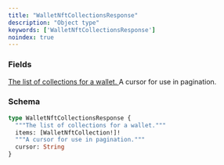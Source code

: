 ```yaml
---
title: "WalletNftCollectionsResponse"
description: "Object type"
keywords: ['WalletNftCollectionsResponse']
noindex: true
---
```


### Fields

<a href="/api-reference/types/walletnftcollection">
  <ResponseField name="items" type="[WalletNftCollection!]!" required>
    The list of collections for a wallet.
  </ResponseField>
</a>

<ResponseField name="cursor" type="String">
  A cursor for use in pagination.
</ResponseField>

### Schema


```graphql 
type WalletNftCollectionsResponse {
  """The list of collections for a wallet."""
  items: [WalletNftCollection!]!
  """A cursor for use in pagination."""
  cursor: String
}
```
